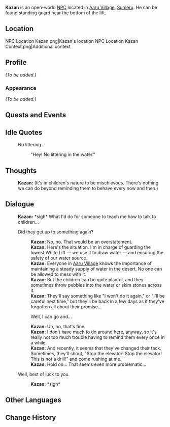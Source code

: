 {{Meta
|missing_NPC_profile  = yes
}}
{{Character Infobox
|type             = Open-World NPC
|image            = NPC Kazan.png
|region           = Sumeru
|location         = Sumeru
|affiliation       = 
|title            = 

|ancestry         = <!-- Clan/family -->
|father           = Kazim
|mother           = 
|spouse           = 
|sibling          = 
|child            = 
|relative         = 

|voiceEN          = 
|voiceCN          = 
|voiceJP          = 
|dialoguereward   = 
}}
'''Kazan''' is an open-world [[NPC]] located in [[Aaru Village]], [[Sumeru]]. He can be found standing guard near the bottom of the lift.

==Location==
<gallery>
NPC Location Kazan.png|Kazan's location
NPC Location Kazan Context.png|Additional context
</gallery>

==Profile==
<!-- Detailed story/lore information goes here. -->
''(To be added.)''

===Appearance===
<!-- Keep appearance section short and concise. Limit to 2 paragraphs with 3-4 sentences each. -->
''(To be added.)''

==Quests and Events==
{{Quests and Events}}

==Idle Quotes==
{{Dialogue Start}}
: {{DIcon|Idle}} No littering...
:: {{A|VO Kazan 01.ogg}} "Hey! No littering in the water."
{{Dialogue End}}

==Thoughts==
{{All Schemes to Know Explanation|name=Kazan}}
{{Dialogue Start}}
:{{A|VO Kazan All Schemes to Know 01.ogg}} '''Kazan:''' (It's in children's nature to be mischievous. There's nothing we can do beyond reminding them to behave every now and then.)
{{Dialogue End}}

==Dialogue==
{{Dialogue Start}}
:'''Kazan:''' *sigh* What I'd do for someone to teach me how to talk to children...
:{{DIcon}} Did they get up to something again?
::'''Kazan:''' No, no. That would be an overstatement.
::'''Kazan:''' Here's the situation. I'm in charge of guarding the lowest White Lift &mdash; we use it to draw water &mdash; and ensuring the safety of our water source.
::'''Kazan:''' Everyone in [[Aaru Village]] knows the importance of maintaining a steady supply of water in the desert. No one can be allowed to mess with it.
::'''Kazan:''' But the children can be quite playful, and they sometimes throw pebbles into the water or skim stones across it.
::'''Kazan:''' They'll say something like "I won't do it again," or "I'll be careful next time," but they'll be back in a few days as if they've forgotten all about their promise...
::{{DIcon}} Well, I can go and...
::'''Kazan:''' Uh, no, that's fine.
::'''Kazan:''' I don't have much to do around here, anyway, so it's really not too much trouble having to remind them every once in a while.
::'''Kazan:''' And recently, it seems that they've changed their tack. Sometimes, they'll shout, "Stop the elevator! Stop the elevator! This is not a drill!" and come rushing at me.
::'''Kazan:''' Hold on... That seems even more problematic...
:{{DIcon}} Well, best of luck to you.
::'''Kazan:''' *sigh*
{{Dialogue End}}
<!--
==Event Dialogue==
===Event Name===
{{Dialogue Start}}
:'''{{subst:PAGENAME}}:'''
{{Dialogue End}}

==Trivia==
* 
-->
==Other Languages==
{{Other Languages
|default_hidden = 1
|en      = Kazan
|zhs     = 卡桑
|zhs_rm  = Kǎsāng
|zht     = 卡桑
|zht_rm  = Kǎsāng
|ja      = カサン
|ja_rm   = Kasan
|ko      = 카산
|es      = Kazán
|fr      = Kazan
|ru      = Касан
|th      = Kazan
|vi      = Kazan
|de      = Kazan
|id      = Kazan
|pt      = Kazan
|tr      = Kazan
|it      = Kazan
}}

==Change History==
{{Change History|3.1}}
<!--
==References==
{{Reflist}}
-->